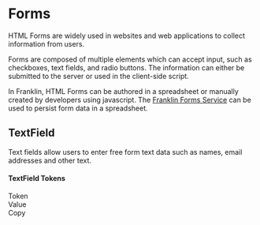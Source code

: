 
<Meta title="Synergy Design System/Forms/Docs"/>

# Forms

HTML Forms are widely used in websites and web applications to collect information from users. 

Forms are composed of multiple elements which can accept input, such as checkboxes, text fields, and radio buttons. The information can either be submitted to the server or used in the client-side script. 

In Franklin, HTML Forms can be authored in a spreadsheet or manually created by developers using javascript. The [Franklin Forms Service](https://www.hlx.live/developer/forms) can be used to persist form data in a spreadsheet.

## TextField

Text fields allow users to enter free form text data such as names, email addresses and other text.

<Story of={TextFieldStories.TextField}/>

#### TextField Tokens

<div className="table token">
  <div>
    <div>Token</div>
    <div>Value</div>
    <div>Copy</div>
  </div>
  <TokenList tokens={theme.component['text-field']} prefix="--sds-component-text-field"></TokenList>
</div>
